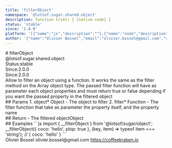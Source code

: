 ```yaml
---
title: 'filterObject'
namespace: '@lotsof.sugar.shared.object'
description: function trim() { [native code] }
status: 'stable'
since: '2.0.0'
platform: '[{"name":"js","description":""},{"name":"node","description":""}]'
author: '{"name":"Olivier Bossel","email":"olivier.bossel@gmail.com","url":"https://coffeekraken.io"}'
---
```

<div class="docmap-mdx">
# filterObject
<div class="_namespace">@lotsof.sugar.shared.object</div>
<div class="_metas">
<div class="_status"><span class="_status-label">Status:</span><span class="_status-value -stable">stable</span></div>
<div class="_since"><span class="_since-label">Since:</span><span class="_since-value">2.0.0</span></div>
<div class="_since"><span class="_since-label">Since:</span><span class="_since-value">2.0.0</span></div>
</div>
<div class="_description">
Allow to filter an object using a function. It works the same as the filter method on the Array object type.
The passed filter function will have as parameter each object properties and must return true or false depending if you want the
passed property in the filtered object
</div>
<div class="_params">
## Params
1. <span class="_name">object<span class="_required">*</span></span><span class="_default"></span> <span class="_type">Object</span>
   - The object to filter
2. <span class="_name">filter<span class="_required">*</span></span><span class="_default"></span> <span class="_type">Function</span>
   - The filter function that take as parameter the property itself, and the property name
</div>
<div class="_return">
## Return
- <span class="_description">The filtered object</span><span class="_default"></span><span class="_type">Object</span>
</div>
<div class="_examples">
## Examples
```js
import { __filterObject } from '@lotsof/sugar/object';
__filterObject({
   coco: 'hello',
   plop: true
}, (key, item) => typeof item === 'string');
// { coco: 'hello' }
```
</div>
<div class="_author">
<span class="_name">Olivier Bossel</span>
<span class="_email">olivier.bossel@gmail.com</span>
<a href="https://coffeekraken.io" target="_blank" class="_url">https://coffeekraken.io</a>
</div>
</div>